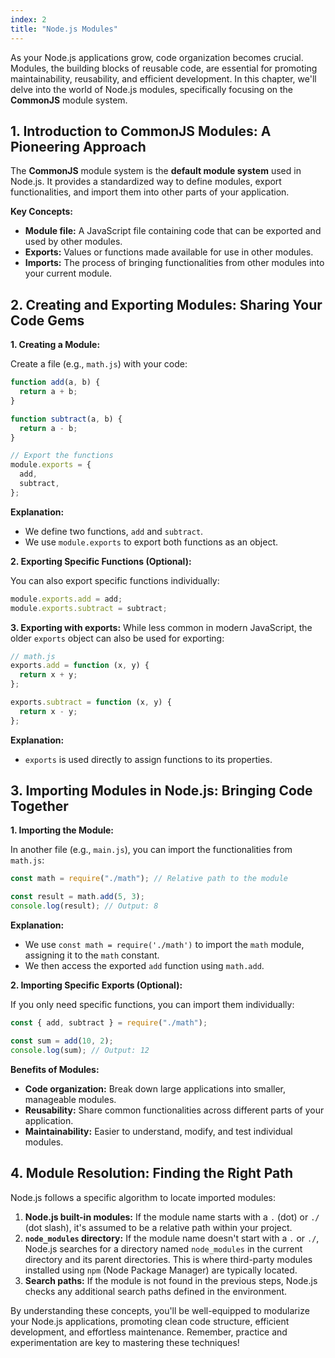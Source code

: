 ```yaml
---
index: 2
title: "Node.js Modules"
---
```


As your Node.js applications grow, code organization becomes crucial. Modules, the building blocks of reusable code, are essential for promoting maintainability, reusability, and efficient development. In this chapter, we'll delve into the world of Node.js modules, specifically focusing on the **CommonJS** module system.

## 1. Introduction to CommonJS Modules: A Pioneering Approach

The **CommonJS** module system is the **default module system** used in Node.js. It provides a standardized way to define modules, export functionalities, and import them into other parts of your application.

**Key Concepts:**

- **Module file:** A JavaScript file containing code that can be exported and used by other modules.
- **Exports:** Values or functions made available for use in other modules.
- **Imports:** The process of bringing functionalities from other modules into your current module.

## 2. Creating and Exporting Modules: Sharing Your Code Gems

**1. Creating a Module:**

Create a file (e.g., `math.js`) with your code:

```javascript
function add(a, b) {
  return a + b;
}

function subtract(a, b) {
  return a - b;
}

// Export the functions
module.exports = {
  add,
  subtract,
};
```

**Explanation:**

- We define two functions, `add` and `subtract`.
- We use `module.exports` to export both functions as an object.

**2. Exporting Specific Functions (Optional):**

You can also export specific functions individually:

```javascript
module.exports.add = add;
module.exports.subtract = subtract;
```

**3. Exporting with exports:**
While less common in modern JavaScript, the older `exports` object can also be used for exporting:

```javascript
// math.js
exports.add = function (x, y) {
  return x + y;
};

exports.subtract = function (x, y) {
  return x - y;
};
```

**Explanation:**

- `exports` is used directly to assign functions to its properties.

## 3. Importing Modules in Node.js: Bringing Code Together

**1. Importing the Module:**

In another file (e.g., `main.js`), you can import the functionalities from `math.js`:

```javascript
const math = require("./math"); // Relative path to the module

const result = math.add(5, 3);
console.log(result); // Output: 8
```

**Explanation:**

- We use `const math = require('./math')` to import the `math` module, assigning it to the `math` constant.
- We then access the exported `add` function using `math.add`.

**2. Importing Specific Exports (Optional):**

If you only need specific functions, you can import them individually:

```javascript
const { add, subtract } = require("./math");

const sum = add(10, 2);
console.log(sum); // Output: 12
```

**Benefits of Modules:**

- **Code organization:** Break down large applications into smaller, manageable modules.
- **Reusability:** Share common functionalities across different parts of your application.
- **Maintainability:** Easier to understand, modify, and test individual modules.

## 4. Module Resolution: Finding the Right Path

Node.js follows a specific algorithm to locate imported modules:

1. **Node.js built-in modules:** If the module name starts with a `.` (dot) or `./` (dot slash), it's assumed to be a relative path within your project.
2. **`node_modules` directory:** If the module name doesn't start with a `.` or `./`, Node.js searches for a directory named `node_modules` in the current directory and its parent directories. This is where third-party modules installed using `npm` (Node Package Manager) are typically located.
3. **Search paths:** If the module is not found in the previous steps, Node.js checks any additional search paths defined in the environment.

By understanding these concepts, you'll be well-equipped to modularize your Node.js applications, promoting clean code structure, efficient development, and effortless maintenance. Remember, practice and experimentation are key to mastering these techniques!
